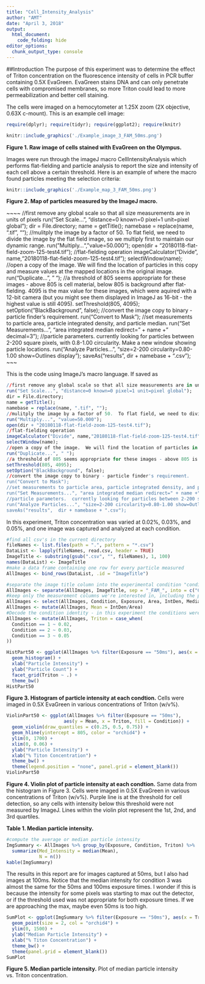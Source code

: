 ```yaml
---
title: "Cell_Intensity_Analysis"
author: "AMT"
date: "April 3, 2018"
output: 
  html_document:
    code_folding: hide
editor_options: 
  chunk_output_type: console
---
```

##Introduction
The purpose of this experiment was to determine the effect of Triton concentration on the fluorescence intensity of cells in PCR buffer containing 0.5X EvaGreen.  EvaGreen stains DNA and can only penetrate cells with compromised membranes, so more Triton could lead to more permeabilization and better cell staining.

The cells were imaged on a hemocytometer at 1.25X zoom (2X objective, 0.63X c-mount).  This is an example cell image:

```r
require(dplyr); require(tidyr); require(ggplot2); require(knitr)
```

```r
knitr::include_graphics('./Example_image_3_FAM_50ms.png')
```

**Figure 1. Raw image of cells stained with EvaGreen on the Olympus.**

Images were run through the imageJ macro CellIntensityAnalysis which performs flat-fielding and particle analysis to report the size and intensity of each cell above a certain threshold.  Here is an example of where the macro found particles meeting the selection criteria:

```r
knitr::include_graphics('./Example_map_3_FAM_50ms.png')
```

**Figure 2. Map of particles measured by the ImageJ macro.**

~~~~
//first remove any global scale so that all size measurements are in units of pixels
run("Set Scale...", "distance=0 known=0 pixel=1 unit=pixel global");
dir = File.directory;
name = getTitle();
namebase = replace(name, ".tif", "");
//mulitply the image by a factor of 50.  To flat field, we need to divide the image by the flat field image, so we multiply first to maintain our dynamic range.
run("Multiply...", "value=50.000");
open(dir + "20180118-flat-field-zoom-125-test4.tif");
//flat-fielding operation
imageCalculator("Divide", name,"20180118-flat-field-zoom-125-test4.tif");
selectWindow(name);
//open a copy of the image.  We will find the location of particles in this copy and measure values at the mapped locations in the original image.
run("Duplicate...", " ");
//a threshold of 805 seems appropriate for these images - above 805 is cell material, below 805 is background after flat-fielding.  4095 is the max value for these images, which were aquired with a 12-bit camera (but you might see them displayed in ImageJ as 16-bit - the highest value is still 4095).
setThreshold(805, 4095);
setOption("BlackBackground", false);
//convert the image copy to binary - particle finder's requirement.
run("Convert to Mask");
//set measurements to particle area, particle integrated density, and particle median.
run("Set Measurements...", "area integrated median redirect=" + name +" decimal=3");
//particle parameters.  currently looking for particles between 2-200 square pixels, with 0.8-1.00 circularity.  Make a new window showing particle locations.
run("Analyze Particles...", "size=2-200 circularity=0.80-1.00 show=Outlines display");
saveAs("results",  dir + namebase + ".csv");
~~~

This is the code using ImageJ's macro language.  If saved as 
```r
//first remove any global scale so that all size measurements are in units of pixels
run("Set Scale...", "distance=0 known=0 pixel=1 unit=pixel global");
dir = File.directory;
name = getTitle();
namebase = replace(name, ".tif", "");
//mulitply the image by a factor of 50.  To flat field, we need to divide the image by the flat field image, so we multiply first to maintain our dynamic range.
run("Multiply...", "value=50.000");
open(dir + "20180118-flat-field-zoom-125-test4.tif");
//flat-fielding operation
imageCalculator("Divide", name,"20180118-flat-field-zoom-125-test4.tif");
selectWindow(name);
//open a copy of the image.  We will find the location of particles in this copy and measure values at the mapped locations in the original image.
run("Duplicate...", " ");
//a threshold of 805 seems appropriate for these images - above 805 is cell material, below 805 is background after flat-fielding.  4095 is the max value for these images, which were aquired with a 12-bit camera (but you might see them displayed in ImageJ as 16-bit - the highest value is still 4095).
setThreshold(805, 4095);
setOption("BlackBackground", false);
//convert the image copy to binary - particle finder's requirement.
run("Convert to Mask");
//set measurements to particle area, particle integrated density, and particle median.
run("Set Measurements...", "area integrated median redirect=" + name +" decimal=3");
//particle parameters.  currently looking for particles between 2-200 square pixels, with 0.8-1.00 circularity.  Make a new window showing particle locations.
run("Analyze Particles...", "size=2-200 circularity=0.80-1.00 show=Outlines display");
saveAs("results",  dir + namebase + ".csv");
```



In this experiment, Triton concentration was varied at 0.02%, 0.03%, and 0.05%, and one image was captured and analyzed at each condition.
```r
#find all csv's in the current directory
fileNames <- list.files(path = ".", pattern = "*.csv")
DataList <- lapply(fileNames, read.csv, header = TRUE)
ImageTitle <- substring(gsub(".csv", "", fileNames), 1, 100)
names(DataList) <- ImageTitle
#make a data frame containing one row for every particle measured
AllImages <- bind_rows(DataList, .id = "ImageTitle")
```

```r
#separate the image title column into the experimental condition "condition", and the camera exposure time "exposure".
AllImages <- separate(AllImages, ImageTitle, sep = "_FAM_", into = c("Condition", "Exposure"))
#keep only the measurement columns we're interested in, including the particle area, the integrated density "IntDen", and the median intensity.
AllImages <- select(AllImages, Condition, Exposure, Area, IntDen, Median)
AllImages <- mutate(AllImages, Mean = IntDen/Area)
#Decode the condition identity - in this experiment the conditions were three different Triton concentrations (as % w/v Triton)
AllImages <- mutate(AllImages, Triton = case_when(
  Condition == 1 ~ 0.02,
  Condition == 2 ~ 0.03,
  Condition == 3 ~ 0.05
))
```

```r
HistPart50 <- ggplot(AllImages %>% filter(Exposure == "50ms"), aes(x = Mean)) +
  geom_histogram() +
  xlab("Particle Intensity") +
  ylab("Particle Count") +
  facet_grid(Triton ~ .) +
  theme_bw()
HistPart50
```

**Figure 3. Histogram of particle intensity at each condtion.** Cells were imaged in 0.5X EvaGreen in various concentrations of Triton (w/v%).

```r
ViolinPart50 <- ggplot(AllImages %>% filter(Exposure == "50ms"), 
                     aes(y = Mean, x = Triton, fill = Condition)) +
  geom_violin(draw_quantiles = c(0.25, 0.5, 0.75)) +
  geom_hline(yintercept = 805, color = "orchid4") +
  ylim(0, 1700) +
  xlim(0, 0.06) +
  ylab("Particle Intensity") +
  xlab("% Titon Concentration") +
  theme_bw() +
  theme(legend.position = "none", panel.grid = element_blank())
ViolinPart50
```

**Figure 4. Violin plot of particle intensity at each condtion.** Same data from the histogram in Figure 3.  Cells were imaged in 0.5X EvaGreen in various concentrations of Triton (w/v%).  Purple line is at the threshold for cell detection, so any cells with intensity below this threshold were not measured by ImageJ.  Lines within the violin plot represent the 1st, 2nd, and 3rd quartiles.

**Table 1. Median particle intensity.** 
```r
#compute the average or median particle intensity
ImgSummary <- AllImages %>% group_by(Exposure, Condition, Triton) %>% 
  summarize(Med_Intensity = median(Mean),
            N = n())
kable(ImgSummary)
```

The results in this report are for images captured at 50ms, but I also had images at 100ms.  Notice that the median intensity for condition 3 was almost the same for the 50ms and 100ms exposure times.  I wonder if this is because the intensity for some pixels was starting to max out the detector, or if the threshold used was not appropriate for both exposure times.  If we are approaching the max, maybe even 50ms is too high.

```r
SumPlot <- ggplot(ImgSummary %>% filter(Exposure == "50ms"), aes(x = Triton, y = Med_Intensity)) +
  geom_point(size = 2, col = "orchid4") +
  ylim(0, 1500) +
  ylab("Median Particle Intensity") +
  xlab("% Titon Concentration") +
  theme_bw() +
  theme(panel.grid = element_blank())
SumPlot
```

**Figure 5. Median particle intensity.** Plot of median particle intensity vs. Triton concentration.